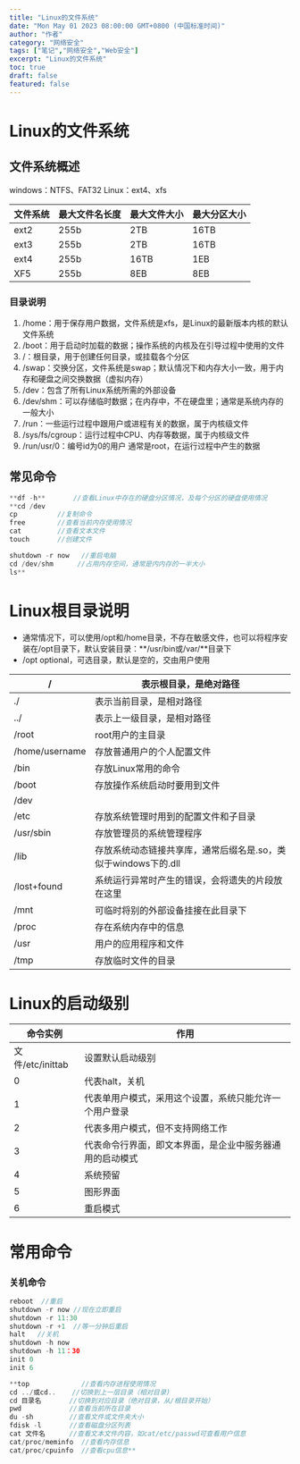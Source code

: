 ```yaml
---
title: "Linux的文件系统"
date: "Mon May 01 2023 08:00:00 GMT+0800 (中国标准时间)"
author: "作者"
category: "网络安全"
tags: ["笔记","网络安全","Web安全"]
excerpt: "Linux的文件系统"
toc: true
draft: false
featured: false
---
```


# Linux的文件系统

## 文件系统概述

windows：NTFS、FAT32    Linux：ext4、xfs

| 文件系统 | 最大文件名长度 | 最大文件大小 | 最大分区大小 |
| --- | --- | --- | --- |
| ext2 | 255b | 2TB | 16TB |
| ext3 | 255b | 2TB | 16TB |
| ext4 | 255b | 16TB | 1EB |
| XF5 | 255b | 8EB | 8EB |

### 目录说明

1. /home：用于保存用户数据，文件系统是xfs，是Linux的最新版本内核的默认文件系统
2. /boot：用于启动时加载的数据；操作系统的内核及在引导过程中使用的文件
3. /：根目录，用于创建任何目录，或挂载各个分区
4. /swap：交换分区，文件系统是swap；默认情况下和内存大小一致，用于内存和硬盘之间交换数据（虚拟内存）
5. /dev：包含了所有Linux系统所需的外部设备
6. /dev/shm：可以存储临时数据；在内存中，不在硬盘里；通常是系统内存的一般大小
7. /run：一些运行过程中跟用户或进程有关的数据，属于内核级文件
8. /sys/fs/cgroup：运行过程中CPU、内存等数据，属于内核级文件
9. /run/usr/0：编号id为0的用户 通常是root，在运行过程中产生的数据

## 常见命令

```cpp
**df -h**       //查看Linux中存在的硬盘分区情况，及每个分区的硬盘使用情况
**cd /dev
cp          //复制命令
free        //查看当前内存使用情况
cat         //查看文本文件
touch       //创建文件

shutdown -r now   //重启电脑
cd /dev/shm      //占用内存空间，通常是内内存的一半大小
ls**
```

# Linux根目录说明

- 通常情况下，可以使用/opt和/home目录，不存在敏感文件，也可以将程序安装在/opt目录下，默认安装目录：**/usr/bin或/var/**目录下
- /opt   optional，可选目录，默认是空的，交由用户使用

| / | 表示根目录，是绝对路径 |
| --- | --- |
| ./ | 表示当前目录，是相对路径 |
| ../ | 表示上一级目录，是相对路径 |
| /root | root用户的主目录 |
| /home/username | 存放普通用户的个人配置文件 |
| /bin | 存放Linux常用的命令 |
| /boot | 存放操作系统启动时要用到文件 |
| /dev |  |
| /etc | 存放系统管理时用到的配置文件和子目录 |
| /usr/sbin | 存放管理员的系统管理程序 |
| /lib | 存放系统动态链接共享库，通常后缀名是.so，类似于windows下的.dll |
| /lost+found | 系统运行异常时产生的错误，会将遗失的片段放在这里 |
| /mnt | 可临时将别的外部设备挂接在此目录下 |
| /proc | 存在系统内存中的信息 |
| /usr | 用户的应用程序和文件 |
| /tmp | 存放临时文件的目录 |

# Linux的启动级别

| 命令实例 | 作用 |
| --- | --- |
| 文件/etc/inittab | 设置默认启动级别 |
| 0 | 代表halt，关机 |
| 1 | 代表单用户模式，采用这个设置，系统只能允许一个用户登录 |
| 2 | 代表多用户模式，但不支持网络工作 |
| 3 | 代表命令行界面，即文本界面，是企业中服务器通用的启动模式 |
| 4 | 系统预留 |
| 5 | 图形界面 |
| 6 | 重启模式 |

# 常用命令

### 关机命令

```jsx
reboot  //重启
shutdown -r now //现在立即重启
shutdown -r 11:30
shutdown -r +1  //等一分钟后重启
halt   //关机
shutdown -h now
shutdown -h 11：30
init 0
init 6
```

```cpp
**top             //查看内存进程使用情况
cd ../或cd..    //切换到上一层目录（相对目录)
cd 目录名       //切换到对应目录（绝对目录，从/根目录开始）
pwd            //查看当前所在目录
du -sh         //查看文件或文件夹大小
fdisk -l       //查看磁盘分区列表
cat 文件名      //查看文本文件内容，如cat/etc/passwd可查看用户信息
cat/proc/meminfo  //查看内存信息
cat/proc/cpuinfo  //查看cpu信息**
```
